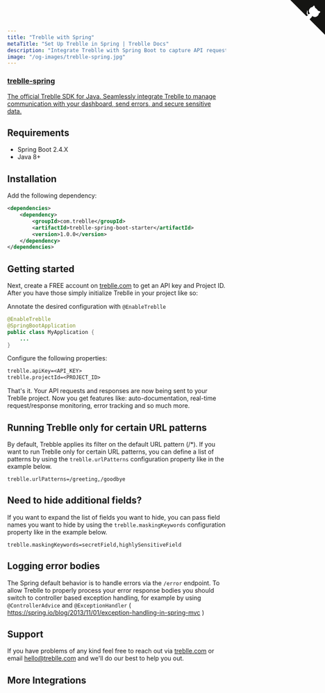 ```yaml
---
title: "Treblle with Spring"
metaTitle: "Set Up Treblle in Spring | Treblle Docs"
description: "Integrate Treblle with Spring Boot to capture API requests, track errors, and improve visibility. Learn how to set up Treblle for real-time API insights"
image: "/og-images/treblle-spring.jpg"
---
```


<div class="max-w-full mx-auto shadow-lg rounded-lg overflow-hidden">
  <a href="https://github.com/Treblle/treblle-spring" title="View source on GitHub" aria-label="View source on GitHub" class="relative no-underline">
    <div>
      <svg width="80" height="80" viewBox="0 0 250 250" style="fill:#151513; color:#fff; position: absolute; top: 0; border: 0; right: 0;" aria-hidden="true">
        <path d="M0,0 L115,115 L130,115 L142,142 L250,250 L250,0 Z"></path>
        <path d="M128.3,109.0 C113.8,99.7 119.0,89.6 119.0,89.6 C122.0,82.7 120.5,78.6 120.5,78.6 C119.2,72.0 123.4,76.3 123.4,76.3 C127.3,80.9 125.5,87.3 125.5,87.3 C122.9,97.6 130.6,101.9 134.4,103.2" fill="currentColor" style="transform-origin: 130px 106px;" class="octo-arm"></path>
        <path d="M115.0,115.0 C114.9,115.1 118.7,116.5 119.8,115.4 L133.7,101.6 C136.9,99.2 139.9,98.4 142.2,98.6 C133.8,88.0 127.5,74.4 143.8,58.0 C148.5,53.4 154.0,51.2 159.7,51.0 C160.3,49.4 163.2,43.6 171.4,40.1 C171.4,40.1 176.1,42.5 178.8,56.2 C183.1,58.6 187.2,61.8 190.9,65.4 C194.5,69.0 197.7,73.2 200.1,77.6 C213.8,80.2 216.3,84.9 216.3,84.9 C212.7,93.1 206.9,96.0 205.4,96.6 C205.1,102.4 203.0,107.8 198.3,112.5 C181.9,128.9 168.3,122.5 157.7,114.1 C157.9,116.9 156.7,120.9 152.7,124.9 L141.0,136.5 C139.8,137.7 141.6,141.9 141.8,141.8 Z" fill="currentColor" class="octo-body"></path>
      </svg>
    </div>
    <div class="grid grid-cols-4 gap-4 px-2 py-2">
      <div class="col-span-4">
      	<h3 class="text-xl font-semibold">treblle-spring</h3>
      	<p class="text-sm font-medium">
          The official Treblle SDK for Java. Seamlessly integrate Treblle to manage communication with your dashboard, send errors, and secure sensitive data.
        </p>
      </div>
    </div>
  </a>
</div>

## Requirements

- Spring Boot 2.4.X
- Java 8+

## Installation

Add the following dependency:

```xml
<dependencies>
    <dependency>
        <groupId>com.treblle</groupId>
        <artifactId>treblle-spring-boot-starter</artifactId>
        <version>1.0.0</version>
    </dependency>
</dependencies>
```

## Getting started

Next, create a FREE account on [treblle.com](https://treblle.com) to get an API key and Project ID. After you have those simply initialize Treblle in your project like so:

Annotate the desired configuration with `@EnableTreblle`

```java
@EnableTreblle
@SpringBootApplication
public class MyApplication {
    ...
}
```

Configure the following properties:

```txt
treblle.apiKey=<API_KEY>
treblle.projectId=<PROJECT_ID>
```

That's it. Your API requests and responses are now being sent to your Treblle project. Now you get features like: auto-documentation, real-time request/response monitoring, error tracking and so much more.

## Running Treblle only for certain URL patterns

By default, Trebble applies its filter on the default URL pattern (/\*). If you want to run Treblle only for certain URL patterns, you can define a list of patterns by using the `treblle.urlPatterns` configuration property like in the example below.

```csv
treblle.urlPatterns=/greeting,/goodbye
```

## Need to hide additional fields?

If you want to expand the list of fields you want to hide, you can pass field names you want to hide by using the `treblle.maskingKeywords` configuration property like in the example below.

```csv
treblle.maskingKeywords=secretField,highlySensitiveField
```

## Logging error bodies

The Spring default behavior is to handle errors via the `/error` endpoint. To allow Treblle to properly process your error response bodies you should switch to controller based exception handling, for example by using `@ControllerAdvice` and `@ExceptionHandler` ( https://spring.io/blog/2013/11/01/exception-handling-in-spring-mvc )

## Support

If you have problems of any kind feel free to reach out via [treblle.com](https://treblle.com) or email hello@treblle.com and we'll do our best to help you out.

## More Integrations